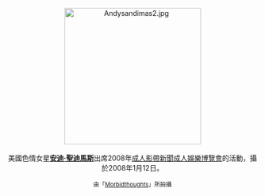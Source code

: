 <center>
[[File:Andysandimas2.jpg|275px]]
<br><br>
美國色情女星'''[[安迪·聖迪馬斯|安迪·聖迪馬斯]]'''出席2008年[[成人影帶新聞成人娛樂博覽會|成人影帶新聞成人娛樂博覽會]]的活動，攝於2008年1月12日。
<p>
<small>由「[[:en:User:Morbidthoughts|Morbidthoughts]]」所拍攝</small>
</center>